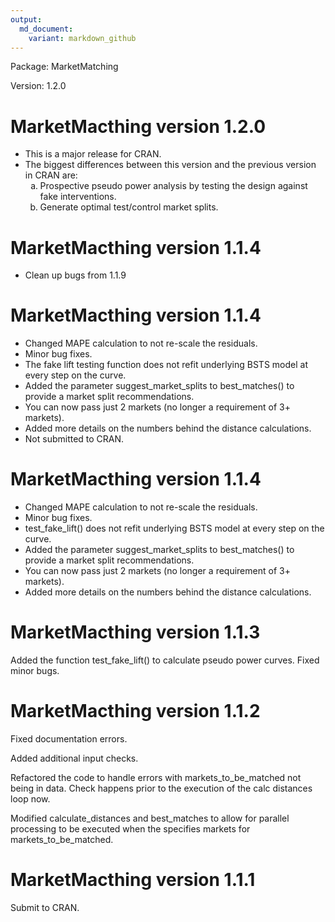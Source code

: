 ```yaml
---
output:
  md_document:
    variant: markdown_github
---
```



Package: MarketMatching

Version: 1.2.0

# MarketMacthing version 1.2.0
- This is a major release for CRAN.
- The biggest differences between this version and the previous version in CRAN are: 
  (a) Prospective pseudo power analysis by testing the design against fake interventions.
  (b) Generate optimal test/control market splits.


# MarketMacthing version 1.1.4
- Clean up bugs from 1.1.9

# MarketMacthing version 1.1.4
- Changed MAPE calculation to not re-scale the residuals.
- Minor bug fixes.
- The fake lift testing function does not refit underlying BSTS model at every step on the curve.
- Added the parameter suggest_market_splits to best_matches() to provide a market split recommendations.
- You can now pass just 2 markets (no longer a requirement of 3+ markets).
- Added more details on the numbers behind the distance calculations.
- Not submitted to CRAN.

# MarketMacthing version 1.1.4
- Changed MAPE calculation to not re-scale the residuals.
- Minor bug fixes.
- test_fake_lift() does not refit underlying BSTS model at every step on the curve.
- Added the parameter suggest_market_splits to best_matches() to provide a market split recommendations.
- You can now pass just 2 markets (no longer a requirement of 3+ markets).
- Added more details on the numbers behind the distance calculations.

# MarketMacthing version 1.1.3
Added the function test_fake_lift() to calculate pseudo power curves. 
Fixed minor bugs.

# MarketMacthing version 1.1.2
Fixed documentation errors.

Added additional input checks.

Refactored the code to handle errors with markets_to_be_matched not being in data. Check happens prior to the execution of the calc distances loop now.

Modified calculate_distances and best_matches to allow for parallel processing to be executed when the specifies markets for markets_to_be_matched.

# MarketMacthing version 1.1.1
Submit to CRAN.




